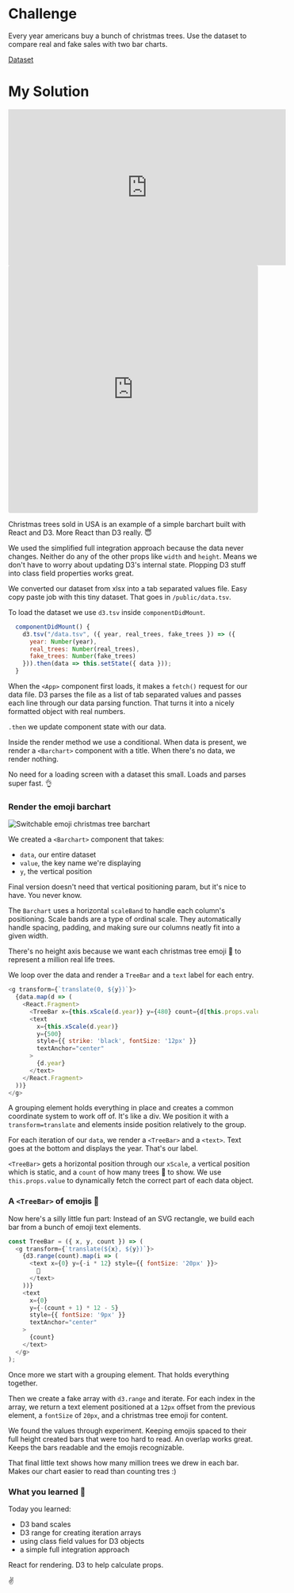 # Challenge

Every year americans buy a bunch of christmas trees. Use the dataset to compare
real and fake sales with two bar charts.

[Dataset](https://reactviz.holiday/datasets/statistic_id209249_christmas-trees-sold-in-the-united-states-2004-2017.xlsx)

# My Solution

<iframe width="560" height="315" src="https://www.youtube.com/embed/Blyq4m0CvxY" frameborder="0" allow="accelerometer; autoplay; encrypted-media; gyroscope; picture-in-picture" allowfullscreen></iframe>

<iframe src="https://codesandbox.io/embed/p9p89w86wx?fontsize=14" style="width:100%; height:500px; border:0; border-radius: 4px; overflow:hidden;" sandbox="allow-modals allow-forms allow-popups allow-scripts allow-same-origin"></iframe>

Christmas trees sold in USA is an example of a simple barchart built with React
and D3. More React than D3 really. 😇

We used the simplified full integration approach because the data never
changes. Neither do any of the other props like `width` and `height`. Means we
don't have to worry about updating D3's internal state. Plopping D3 stuff into
class field properties works great.

We converted our dataset from xlsx into a tab separated values file. Easy copy
paste job with this tiny dataset. That goes in `/public/data.tsv`.

To load the dataset we use `d3.tsv` inside `componentDidMount`.

```javascript
  componentDidMount() {
    d3.tsv("/data.tsv", ({ year, real_trees, fake_trees }) => ({
      year: Number(year),
      real_trees: Number(real_trees),
      fake_trees: Number(fake_trees)
    })).then(data => this.setState({ data }));
  }
```

When the `<App>` component first loads, it makes a `fetch()` request for our
data file. D3 parses the file as a list of tab separated values and passes each
line through our data parsing function. That turns it into a nicely formatted
object with real numbers.

`.then` we update component state with our data.

Inside the render method we use a conditional. When data is present, we render
a `<Barchart>` component with a title. When there's no data, we render nothing.

No need for a loading screen with a dataset this small. Loads and parses super
fast. 👌

### Render the emoji barchart

![Switchable emoji christmas tree barchart](https://github.com/Swizec/datavizAdvent/raw/master/src/content/christmas-trees/christmastrees.gif)

We created a `<Barchart>` component that takes:

- `data`, our entire dataset
- `value`, the key name we're displaying
- `y`, the vertical position

Final version doesn't need that vertical positioning param, but it's nice to
have. You never know.

The `Barchart` uses a horizontal `scaleBand` to handle each column's
positioning. Scale bands are a type of ordinal scale. They automatically handle
spacing, padding, and making sure our columns neatly fit into a given width.

There's no height axis because we want each christmas tree emoji 🎄 to
represent a million real life trees.

We loop over the data and render a `TreeBar` and a `text` label for each entry.

```javascript
<g transform={`translate(0, ${y})`}>
  {data.map(d => (
    <React.Fragment>
      <TreeBar x={this.xScale(d.year)} y={480} count={d[this.props.value]} />
      <text
        x={this.xScale(d.year)}
        y={500}
        style={{ strike: 'black', fontSize: '12px' }}
        textAnchor="center"
      >
        {d.year}
      </text>
    </React.Fragment>
  ))}
</g>
```

A grouping element holds everything in place and creates a common coordinate
system to work off of. It's like a div. We position it with a
`transform=translate` and elements inside position relatively to the group.

For each iteration of our `data`, we render a `<TreeBar>` and a `<text>`. Text
goes at the bottom and displays the year. That's our label.

`<TreeBar>` gets a horizontal position through our `xScale`, a vertical
position which is static, and a `count` of how many trees 🎄 to show. We use
`this.props.value` to dynamically fetch the correct part of each data object.

### A `<TreeBar>` of emojis 🎄

Now here's a silly little fun part: Instead of an SVG rectangle, we build each
bar from a bunch of emoji text elements.

```javascript
const TreeBar = ({ x, y, count }) => (
  <g transform={`translate(${x}, ${y})`}>
    {d3.range(count).map(i => (
      <text x={0} y={-i * 12} style={{ fontSize: '20px' }}>
        🎄
      </text>
    ))}
    <text
      x={0}
      y={-(count + 1) * 12 - 5}
      style={{ fontSize: '9px' }}
      textAnchor="center"
    >
      {count}
    </text>
  </g>
);
```

Once more we start with a grouping element. That holds everything together.

Then we create a fake array with `d3.range` and iterate. For each index in the
array, we return a text element positioned at a `12px` offset from the previous
element, a `fontSize` of `20px`, and a christmas tree emoji for content.

We found the values through experiment. Keeping emojis spaced to their full
height created bars that were too hard to read. An overlap works great. Keeps
the bars readable and the emojis recognizable.

That final little text shows how many million trees we drew in each bar. Makes
our chart easier to read than counting tres :)

### What you learned 🧐

Today you learned:

- D3 band scales
- D3 range for creating iteration arrays
- using class field values for D3 objects
- a simple full integration approach

React for rendering. D3 to help calculate props.

✌️